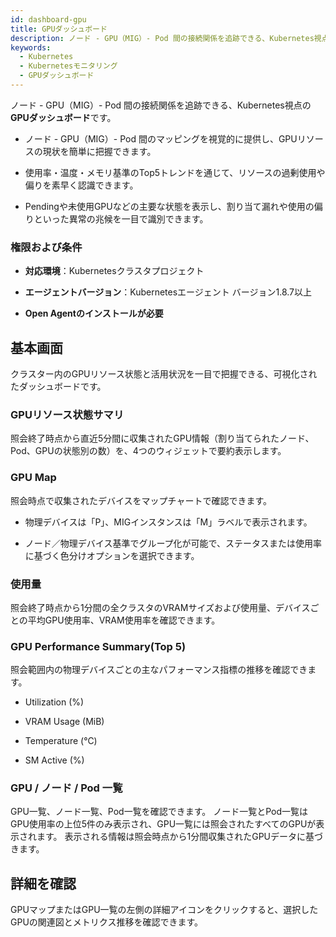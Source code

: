 ```yaml
---
id: dashboard-gpu
title: GPUダッシュボード
description: ノード - GPU（MIG）- Pod 間の接続関係を追跡できる、Kubernetes視点のGPUダッシュボードです。
keywords:
  - Kubernetes
  - Kubernetesモニタリング
  - GPUダッシュボード
---
```


ノード - GPU（MIG）- Pod 間の接続関係を追跡できる、Kubernetes視点の**GPUダッシュボード**です。

- ノード - GPU（MIG）- Pod 間のマッピングを視覚的に提供し、GPUリソースの現状を簡単に把握できます。

- 使用率・温度・メモリ基準のTop5トレンドを通じて、リソースの過剰使用や偏りを素早く認識できます。

- Pendingや未使用GPUなどの主要な状態を表示し、割り当て漏れや使用の偏りといった異常の兆候を一目で識別できます。

### 権限および条件

- **対応環境**：Kubernetesクラスタプロジェクト

- **エージェントバージョン**：Kubernetesエージェント バージョン1.8.7以上

- **Open Agentのインストールが必要**

## 基本画面

クラスター内のGPUリソース状態と活用状況を一目で把握できる、可視化されたダッシュボードです。 

<ImgLang img='gpu-dashboard-main.png' desc='GPU dashboard' />

### GPUリソース状態サマリ

照会終了時点から直近5分間に収集されたGPU情報（割り当てられたノード、Pod、GPUの状態別の数）を、4つのウィジェットで要約表示します。

### GPU Map

照会時点で収集されたデバイスをマップチャートで確認できます。 

- 物理デバイスは「P」、MIGインスタンスは「M」ラベルで表示されます。

- ノード／物理デバイス基準でグループ化が可能で、ステータスまたは使用率に基づく色分けオプションを選択できます。

### 使用量

照会終了時点から1分間の全クラスタのVRAMサイズおよび使用量、デバイスごとの平均GPU使用率、VRAM使用率を確認できます。

### GPU Performance Summary(Top 5)

照会範囲内の物理デバイスごとの主なパフォーマンス指標の推移を確認できます。

- Utilization (%)

- VRAM Usage (MiB)

- Temperature (℃)

- SM Active (%)

### GPU / ノード / Pod 一覧

GPU一覧、ノード一覧、Pod一覧を確認できます。 ノード一覧とPod一覧はGPU使用率の上位5件のみ表示され、GPU一覧には照会されたすべてのGPUが表示されます。 表示される情報は照会時点から1分間収集されたGPUデータに基づきます。

<ImgLang img='gpu-top5-list.png' desc='GPU top5 list' />

## 詳細を確認

GPUマップまたはGPU一覧の左側の詳細アイコンをクリックすると、選択したGPUの関連図とメトリクス推移を確認できます。

<ImgLang img='gpu-detail-relation.png' desc='GPU dashboard details' />
